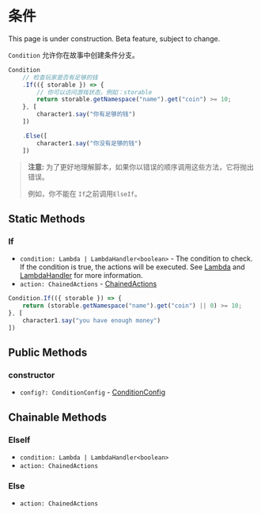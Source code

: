 
# 条件

<Callout type="warning" emoji="⚠️">
    This page is under construction.
</Callout>

<Callout type="warning" emoji="⚠️">
    Beta feature, subject to change.
</Callout>

`Condition` 允许你在故事中创建条件分支。

```typescript
Condition
    // 检查玩家是否有足够的钱
    .If(({ storable }) => {
        // 你可以访问游戏状态，例如：storable
        return storable.getNamespace("name").get("coin") >= 10;
    }, [
        character1.say("你有足够的钱")
    ])

    .Else([
        character1.say("你没有足够的钱")
    ])
```

> **注意:** 为了更好地理解脚本，如果你以错误的顺序调用这些方法，它将抛出错误。
> 
> 例如，你不能在 `If`之前调用`ElseIf`。

## Static Methods

### If

<Steps>

- `condition: Lambda | LambdaHandler<boolean>` - The condition to check. If the condition is true, the actions will be executed. See [Lambda](../types/Lambda) and [LambdaHandler](../types/LambdaHandler) for more information.
- `action: ChainedActions` - [ChainedActions](../types/ChainedActions)

```typescript
Condition.If(({ storable }) => {
    return (storable.getNamespace("name").get("coin") || 0) >= 10;
}, [
    character1.say("you have enough money")
])
```

</Steps>

## Public Methods

### constructor

<Steps>

- `config?: ConditionConfig` - [ConditionConfig](../types/ConditionConfig)

</Steps>

## Chainable Methods

### ElseIf

<Steps>

- `condition: Lambda | LambdaHandler<boolean>`
- `action: ChainedActions`

</Steps>

### Else

<Steps>

- `action: ChainedActions`

</Steps>
